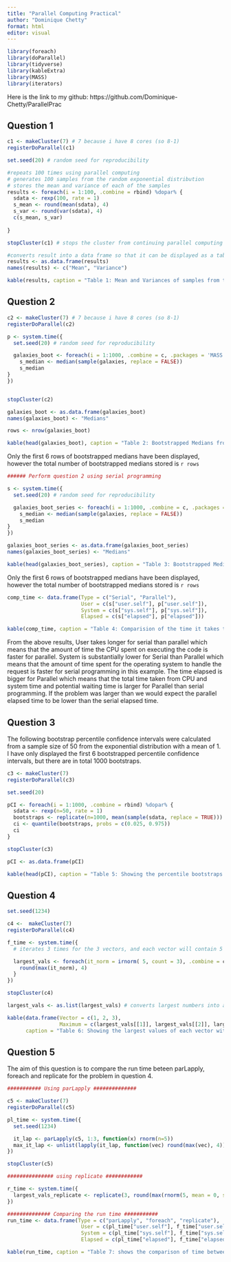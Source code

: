 ```yaml
---
title: "Parallel Computing Practical"
author: "Dominique Chetty"
format: html
editor: visual
---
```


```r
library(foreach)
library(doParallel)
library(tidyverse)
library(kableExtra)
library(MASS)
library(iterators)
```

Here is the link to my github: https://github.com/Dominique-Chetty/ParallelPrac

## Question 1

```r
c1 <- makeCluster(7) # 7 because i have 8 cores (so 8-1)
registerDoParallel(c1)

set.seed(20) # random seed for reproducibility

#repeats 100 times using parallel computing
# generates 100 samples from the random exponential distribution
# stores the mean and variance of each of the samples
results <- foreach(i = 1:100, .combine = rbind) %dopar% {
  sdata <- rexp(100, rate = 1)
  s_mean <- round(mean(sdata), 4)
  s_var <- round(var(sdata), 4)
  c(s_mean, s_var)
  
}

stopCluster(c1) # stops the cluster from continuing parallel computing

#converts result into a data frame so that it can be displayed as a table
results <- as.data.frame(results) 
names(results) <- c("Mean", "Variance")

kable(results, caption = "Table 1: Mean and Variances of samples from the Exponential Distribution")
```

## Question 2

```r
c2 <- makeCluster(7) # 7 because i have 8 cores (so 8-1)
registerDoParallel(c2)

p <- system.time({
  set.seed(20) # random seed for reproducibility

  galaxies_boot <- foreach(i = 1:1000, .combine = c, .packages = 'MASS') %dopar% {
    s_median <- median(sample(galaxies, replace = FALSE))
    s_median
}
})


stopCluster(c2)

galaxies_boot <- as.data.frame(galaxies_boot) 
names(galaxies_boot) <- "Medians"

rows <- nrow(galaxies_boot)

kable(head(galaxies_boot), caption = "Table 2: Bootstrapped Medians from the galaxies data")

```

Only the first 6 rows of bootstrapped medians have been displayed, however the total number of bootstrapped medians stored is `r rows`

```r
###### Perform question 2 using serial programming

s <- system.time({
  set.seed(20) # random seed for reproducibility

  galaxies_boot_series <- foreach(i = 1:1000, .combine = c, .packages = 'MASS') %do% {
    s_median <- median(sample(galaxies, replace = FALSE))
    s_median
}
})

galaxies_boot_series <- as.data.frame(galaxies_boot_series) 
names(galaxies_boot_series) <- "Medians"

kable(head(galaxies_boot_series), caption = "Table 3: Bootstrapped Medians from the galaxies data")
```

Only the first 6 rows of bootstrapped medians have been displayed, however the total number of bootstrapped medians stored is `r rows`

```r
comp_time <- data.frame(Type = c("Serial", "Parallel"),
                        User = c(s["user.self"], p["user.self"]),
                        System = c(s["sys.self"], p["sys.self"]),
                        Elapsed = c(s["elapsed"], p["elapsed"]))

kable(comp_time, caption = "Table 4: Comparision of the time it takes to perform serial and parallel computing on the same problem")
```

From the above results, User takes longer for serial than parallel which means that the amount of time the CPU spent on executing the code is faster for parallel. System is substantially lower for Serial than Parallel which means that the amount of time spent for the operating system to handle the request is faster for serial programming in this example. The time elapsed is bigger for Parallel which means that the total time taken from CPU and system time and potential waiting time is larger for Parallel than serial programming. If the problem was larger than we would expect the parallel elapsed time to be lower than the serial elapsed time.

## Question 3

The following bootstrap percentile confidence intervals were calculated from a sample size of 50 from the exponential distribution with a mean of 1. I have only displayed the first 6 bootstrapped percentile confidence intervals, but there are in total 1000 bootstraps.

```r
c3 <- makeCluster(7)
registerDoParallel(c3)

set.seed(20)

pCI <- foreach(i = 1:1000, .combine = rbind) %dopar% {
  sdata <- rexp(n=50, rate = 1)
  bootstraps <- replicate(n=1000, mean(sample(sdata, replace = TRUE)))
  ci <- quantile(bootstraps, probs = c(0.025, 0.975))
  ci
}

stopCluster(c3)

pCI <- as.data.frame(pCI)

kable(head(pCI), caption = "Table 5: Showing the percentile bootstraps for the 95% confidence level")

```

## Question 4

```r
set.seed(1234)

c4 <-  makeCluster(7)
registerDoParallel(c4)

f_time <- system.time({
  # iterates 3 times for the 3 vectors, and each vector will contain 5 random normal variables

  largest_vals <- foreach(it_norm = irnorm( 5, count = 3), .combine = c) %dopar% {
    round(max(it_norm), 4)
  }
})

stopCluster(c4)

largest_vals <- as.list(largest_vals) # converts largest numbers into a list

kable(data.frame(Vector = c(1, 2, 3), 
                 Maximum = c(largest_vals[[1]], largest_vals[[2]], largest_vals[[3]] )), 
      caption = "Table 6: Showing the largest values of each vector with 5 randomly generated numbers from the normal distribution") # creates the table

```

## Question 5

The aim of this question is to compare the run time beteen parLapply, foreach and replicate for the problem in question 4.

```r
########### Using parLapply ##############

c5 <- makeCluster(7)
registerDoParallel(c5)

pl_time <- system.time({
  set.seed(1234)

  it_lap <- parLapply(c5, 1:3, function(x) rnorm(n=5))
  max_it_lap <- unlist(lapply(it_lap, function(vec) round(max(vec), 4)))
})

stopCluster(c5)

############### using replicate ############

r_time <- system.time({
  largest_vals_replicate <- replicate(3, round(max(rnorm(5, mean = 0, sd = 1)), 4))
})

############## Comparing the run time ###########
run_time <- data.frame(Type = c("parLapply", "foreach", "replicate"),
                        User = c(pl_time["user.self"], f_time["user.self"], r_time["user.self"]),
                        System = c(pl_time["sys.self"], f_time["sys.self"], r_time["sys.self"]),
                        Elapsed = c(pl_time["elapsed"], f_time["elapsed"], r_time["elapsed"]))

kable(run_time, caption = "Table 7: shows the comparison of time between the different apporaches of taclking the same problem.")

```
